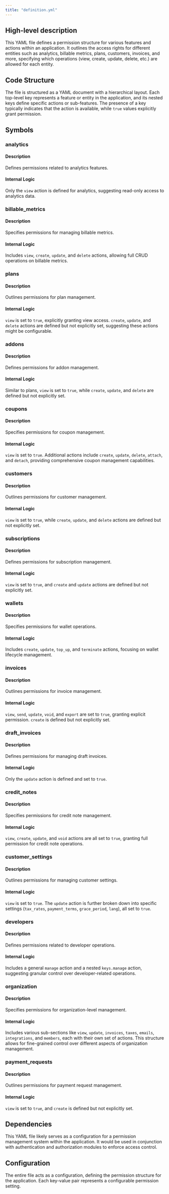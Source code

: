 ```yaml
---
title: "definition.yml"
---
```


## High-level description
This YAML file defines a permission structure for various features and actions within an application. It outlines the access rights for different entities such as analytics, billable metrics, plans, customers, invoices, and more, specifying which operations (view, create, update, delete, etc.) are allowed for each entity.

## Code Structure
The file is structured as a YAML document with a hierarchical layout. Each top-level key represents a feature or entity in the application, and its nested keys define specific actions or sub-features. The presence of a key typically indicates that the action is available, while `true` values explicitly grant permission.

## Symbols

### analytics
#### Description
Defines permissions related to analytics features.

#### Internal Logic
Only the `view` action is defined for analytics, suggesting read-only access to analytics data.

### billable_metrics
#### Description
Specifies permissions for managing billable metrics.

#### Internal Logic
Includes `view`, `create`, `update`, and `delete` actions, allowing full CRUD operations on billable metrics.

### plans
#### Description
Outlines permissions for plan management.

#### Internal Logic
`view` is set to `true`, explicitly granting view access. `create`, `update`, and `delete` actions are defined but not explicitly set, suggesting these actions might be configurable.

### addons
#### Description
Defines permissions for addon management.

#### Internal Logic
Similar to plans, `view` is set to `true`, while `create`, `update`, and `delete` are defined but not explicitly set.

### coupons
#### Description
Specifies permissions for coupon management.

#### Internal Logic
`view` is set to `true`. Additional actions include `create`, `update`, `delete`, `attach`, and `detach`, providing comprehensive coupon management capabilities.

### customers
#### Description
Outlines permissions for customer management.

#### Internal Logic
`view` is set to `true`, while `create`, `update`, and `delete` actions are defined but not explicitly set.

### subscriptions
#### Description
Defines permissions for subscription management.

#### Internal Logic
`view` is set to `true`, and `create` and `update` actions are defined but not explicitly set.

### wallets
#### Description
Specifies permissions for wallet operations.

#### Internal Logic
Includes `create`, `update`, `top_up`, and `terminate` actions, focusing on wallet lifecycle management.

### invoices
#### Description
Outlines permissions for invoice management.

#### Internal Logic
`view`, `send`, `update`, `void`, and `export` are set to `true`, granting explicit permission. `create` is defined but not explicitly set.

### draft_invoices
#### Description
Defines permissions for managing draft invoices.

#### Internal Logic
Only the `update` action is defined and set to `true`.

### credit_notes
#### Description
Specifies permissions for credit note management.

#### Internal Logic
`view`, `create`, `update`, and `void` actions are all set to `true`, granting full permission for credit note operations.

### customer_settings
#### Description
Outlines permissions for managing customer settings.

#### Internal Logic
`view` is set to `true`. The `update` action is further broken down into specific settings (`tax_rates`, `payment_terms`, `grace_period`, `lang`), all set to `true`.

### developers
#### Description
Defines permissions related to developer operations.

#### Internal Logic
Includes a general `manage` action and a nested `keys.manage` action, suggesting granular control over developer-related operations.

### organization
#### Description
Specifies permissions for organization-level management.

#### Internal Logic
Includes various sub-sections like `view`, `update`, `invoices`, `taxes`, `emails`, `integrations`, and `members`, each with their own set of actions. This structure allows for fine-grained control over different aspects of organization management.

### payment_requests
#### Description
Outlines permissions for payment request management.

#### Internal Logic
`view` is set to `true`, and `create` is defined but not explicitly set.

## Dependencies
This YAML file likely serves as a configuration for a permission management system within the application. It would be used in conjunction with authentication and authorization modules to enforce access control.

## Configuration
The entire file acts as a configuration, defining the permission structure for the application. Each key-value pair represents a configurable permission setting.
